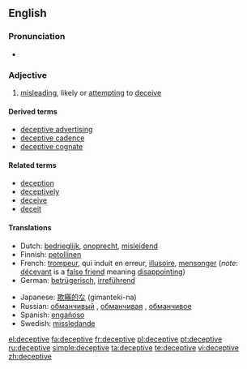 ==English==

===Pronunciation===
* {{IPA|/dɪ.ˈsɛp.tɪv/}}

===Adjective===
{{en-adj}}

# [[misleading]], likely or [[attempting]] to [[deceive]]

====Derived terms====
*[[deceptive advertising]]
*[[deceptive cadence]]
*[[deceptive cognate]]

====Related terms====
*[[deception]]
*[[deceptively]]
*[[deceive]]
*[[deceit]]

====Translations====
{{trans-top|likely or attempting to deceive}}
*Dutch: [[bedrieglijk]], [[onoprecht]], [[misleidend]]
*Finnish: [[petollinen]]
*French: [[trompeur]], qui induit en erreur, [[illusoire]], [[mensonger]] (''note'': [[décevant]] is a [[false friend]] meaning [[disappointing]])
*German: [[betrügerisch]], [[irreführend]]
{{trans-mid}}
*Japanese: [[欺瞞的な]] (gimanteki-na)
*Russian: [[обманчивый]] {{m}}, [[обманчивая]] {{f}}, [[обманчивое]] {{n}}
*Spanish: [[engañoso]]
*Swedish: [[missledande]]
{{trans-bottom}}

[[el:deceptive]]
[[fa:deceptive]]
[[fr:deceptive]]
[[pl:deceptive]]
[[pt:deceptive]]
[[ru:deceptive]]
[[simple:deceptive]]
[[ta:deceptive]]
[[te:deceptive]]
[[vi:deceptive]]
[[zh:deceptive]]